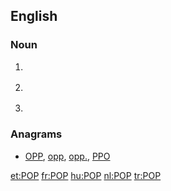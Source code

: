 ==English==

===Noun===
{{en-noun}}

# {{weather}} {{acronym of|[[probability]] of [[precipitation]]}}
# {{telecommunications}} {{acronym of|[[point]] of [[presence]]}}
# {{context|Internet}} {{acronym of|{{w|Post Office Protocol}}}}

===Anagrams===
* [[OPP#English|OPP]], [[opp#English|opp]], [[opp.#English|opp.]], [[PPO#English|PPO]]

[[et:POP]]
[[fr:POP]]
[[hu:POP]]
[[nl:POP]]
[[tr:POP]]